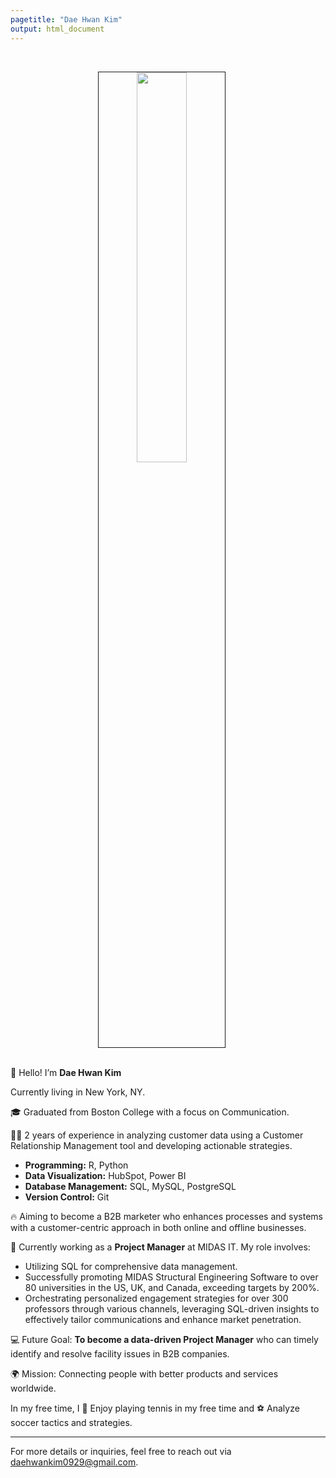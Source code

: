 ```yaml
---
pagetitle: "Dae Hwan Kim"
output: html_document
---
```


<link rel="stylesheet" href="styles.css" type="text/css">
<link rel="stylesheet" href="site_libs/academicons-1.9.1/css/academicons.min.css"/>

<br>

<p align="center">
<img src="images/Profile.jpg" style="width:40%; border:0.5px solid; margin-right: 20px" align="center">
</p>

<br>
👋 Hello! I'm **Dae Hwan Kim**

Currently living in New York, NY.

🎓 Graduated from Boston College with a focus on Communication.

👨‍💻 2 years of experience in analyzing customer data using a Customer Relationship Management tool and developing actionable strategies.

- **Programming:** R, Python
- **Data Visualization:** HubSpot, Power BI
- **Database Management:** SQL, MySQL, PostgreSQL
- **Version Control:** Git

🔥 Aiming to become a B2B marketer who enhances processes and systems with a customer-centric approach in both online and offline businesses.

💼 Currently working as a **Project Manager** at MIDAS IT. My role involves:

- Utilizing SQL for comprehensive data management.
- Successfully promoting MIDAS Structural Engineering Software to over 80 universities in the US, UK, and Canada, exceeding targets by 200%.
- Orchestrating personalized engagement strategies for over 300 professors through various channels, leveraging SQL-driven insights to effectively tailor communications and enhance market penetration.

💻 Future Goal: **To become a data-driven Project Manager** who can timely identify and resolve facility issues in B2B companies.

🌍 Mission: Connecting people with better products and services worldwide.

In my free time, I 🎾 Enjoy playing tennis in my free time and ⚽ Analyze soccer tactics and strategies.

---

For more details or inquiries, feel free to reach out via [daehwankim0929@gmail.com](mailto:daehwankim0929@gmail.com).

